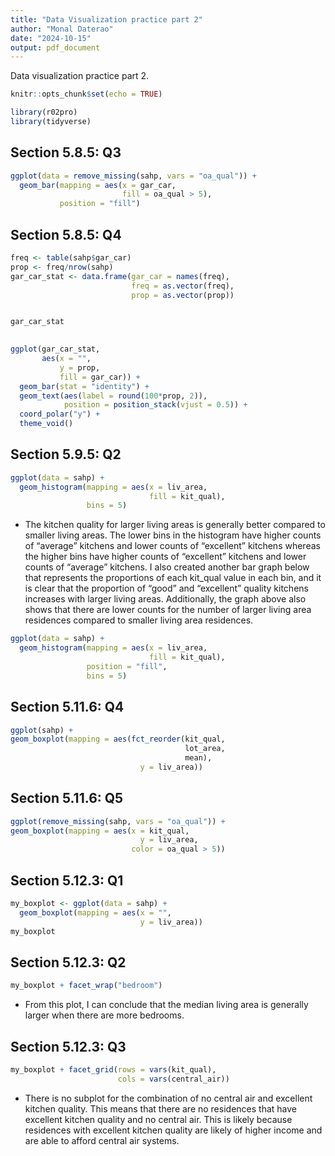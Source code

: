 ```yaml
---
title: "Data Visualization practice part 2"
author: "Monal Daterao"
date: "2024-10-15"
output: pdf_document
---
```


Data visualization practice part 2. 

```r
knitr::opts_chunk$set(echo = TRUE)
```

```r
library(r02pro)
library(tidyverse)
```


## Section 5.8.5: Q3

```r
ggplot(data = remove_missing(sahp, vars = "oa_qual")) + 
  geom_bar(mapping = aes(x = gar_car,
                         fill = oa_qual > 5),
           position = "fill")
```

## Section 5.8.5: Q4
```r
freq <- table(sahp$gar_car)
prop <- freq/nrow(sahp)
gar_car_stat <- data.frame(gar_car = names(freq),
                           freq = as.vector(freq),
                           prop = as.vector(prop))


gar_car_stat
           
```
```r
ggplot(gar_car_stat, 
       aes(x = "", 
           y = prop,
           fill = gar_car)) +
  geom_bar(stat = "identity") +
  geom_text(aes(label = round(100*prop, 2)),
            position = position_stack(vjust = 0.5)) +
  coord_polar("y") +
  theme_void()
```


## Section 5.9.5: Q2
```r
ggplot(data = sahp) +
  geom_histogram(mapping = aes(x = liv_area,
                               fill = kit_qual),
                 bins = 5)
```
+ The kitchen quality for larger living areas is generally better compared to smaller living areas. The lower bins in the histogram have higher counts of "average" kitchens and lower counts of "excellent" kitchens whereas the higher bins have higher counts of "excellent" kitchens and lower counts of "average" kitchens. I also created another bar graph below that represents the proportions of each kit_qual value in each bin, and it is clear that the proportion of "good" and "excellent" quality kitchens increases with larger living areas. Additionally, the graph above also shows that there are lower counts for the number of larger living area residences compared to smaller living area residences. 

```r
ggplot(data = sahp) +
  geom_histogram(mapping = aes(x = liv_area,
                               fill = kit_qual),
                 position = "fill",
                 bins = 5)
```



## Section 5.11.6: Q4
```r
ggplot(sahp) +
geom_boxplot(mapping = aes(fct_reorder(kit_qual,
                                       lot_area,
                                       mean),
                             y = liv_area))
```

## Section 5.11.6: Q5
```r
ggplot(remove_missing(sahp, vars = "oa_qual")) +
geom_boxplot(mapping = aes(x = kit_qual,
                             y = liv_area,
                           color = oa_qual > 5))
```

## Section 5.12.3: Q1
```r
my_boxplot <- ggplot(data = sahp) +
  geom_boxplot(mapping = aes(x = "",
                             y = liv_area))
my_boxplot
```

## Section 5.12.3: Q2
```r
my_boxplot + facet_wrap("bedroom")
```
+ From this plot, I can conclude that the median living area is generally larger when there are more bedrooms.

## Section 5.12.3: Q3
```r
my_boxplot + facet_grid(rows = vars(kit_qual),
                        cols = vars(central_air))
```
+ There is no subplot for the combination of no central air and excellent kitchen quality. This means that there are no residences that have excellent kitchen quality and no central air. This is likely because residences with excellent kitchen quality are likely of higher income and are able to afford central air systems. 
